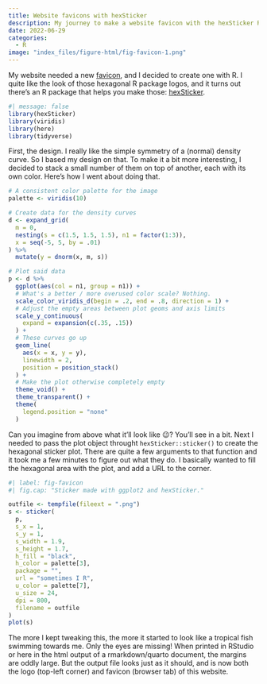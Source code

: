 ```yaml
---
title: Website favicons with hexSticker
description: My journey to make a website favicon with the hexSticker R package
date: 2022-06-29
categories:
  - R
image: "index_files/figure-html/fig-favicon-1.png"
---
```


My website needed a new [favicon](https://en.wikipedia.org/wiki/Favicon), and I decided to create one with R. I quite like the look of those hexagonal R package logos, and it turns out there's an R package that helps you make those: [hexSticker](https://github.com/GuangchuangYu/hexSticker).

```r
#| message: false
library(hexSticker)
library(viridis)
library(here)
library(tidyverse)
```

First, the design. I really like the simple symmetry of a (normal) density curve. So I based my design on that. To make it a bit more interesting, I decided to stack a small number of them on top of another, each with its own color. Here's how I went about doing that.

```r
# A consistent color palette for the image
palette <- viridis(10)

# Create data for the density curves
d <- expand_grid(
  m = 0,
  nesting(s = c(1.5, 1.5, 1.5), n1 = factor(1:3)),
  x = seq(-5, 5, by = .01)
) %>%
  mutate(y = dnorm(x, m, s))

# Plot said data
p <- d %>%
  ggplot(aes(col = n1, group = n1)) +
  # What's a better / more overused color scale? Nothing.
  scale_color_viridis_d(begin = .2, end = .8, direction = 1) +
  # Adjust the empty areas between plot geoms and axis limits
  scale_y_continuous(
    expand = expansion(c(.35, .15))
  ) +
  # These curves go up
  geom_line(
    aes(x = x, y = y),
    linewidth = 2,
    position = position_stack()
  ) +
  # Make the plot otherwise completely empty
  theme_void() +
  theme_transparent() +
  theme(
    legend.position = "none"
  )
```

Can you imagine from above what it'll look like 😉? You'll see in a bit. Next I needed to pass the plot object throught `hexSticker::sticker()` to create the hexagonal sticker plot. There are quite a few arguments to that function and it took me a few minutes to figure out what they do. I basically wanted to fill the hexagonal area with the plot, and add a URL to the corner.

```r
#| label: fig-favicon
#| fig.cap: "Sticker made with ggplot2 and hexSticker."

outfile <- tempfile(fileext = ".png")
s <- sticker(
  p,
  s_x = 1,
  s_y = 1,
  s_width = 1.9,
  s_height = 1.7,
  h_fill = "black",
  h_color = palette[3],
  package = "",
  url = "sometimes I R",
  u_color = palette[7],
  u_size = 24,
  dpi = 800,
  filename = outfile
)
plot(s)
```

The more I kept tweaking this, the more it started to look like a tropical fish swimming towards me. Only the eyes are missing! When printed in RStudio or here in the html output of a rmarkdown/quarto document, the margins are oddly large. But the output file looks just as it should, and is now both the logo (top-left corner) and favicon (browser tab) of this website.
